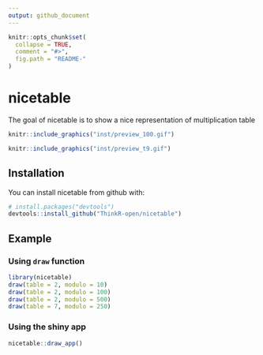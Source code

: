 ```yaml
---
output: github_document
---
```


<!-- README.md is generated from README.Rmd. Please edit that file -->

```r
knitr::opts_chunk$set(
  collapse = TRUE,
  comment = "#>",
  fig.path = "README-"
)
```

# nicetable

The goal of nicetable is to show a nice representation of multiplication table




```r
knitr::include_graphics("inst/preview_100.gif")
```

```r
knitr::include_graphics("inst/preview_t9.gif")
```


## Installation

You can install nicetable from github with:

```r
# install.packages("devtools")
devtools::install_github("ThinkR-open/nicetable")
```

## Example

### Using `draw` function
```r
library(nicetable)
draw(table = 2, modulo = 10)
draw(table = 2, modulo = 100)
draw(table = 2, modulo = 500)
draw(table = 7, modulo = 250)
```


### Using the shiny app
```r
nicetable::draw_app()
```

